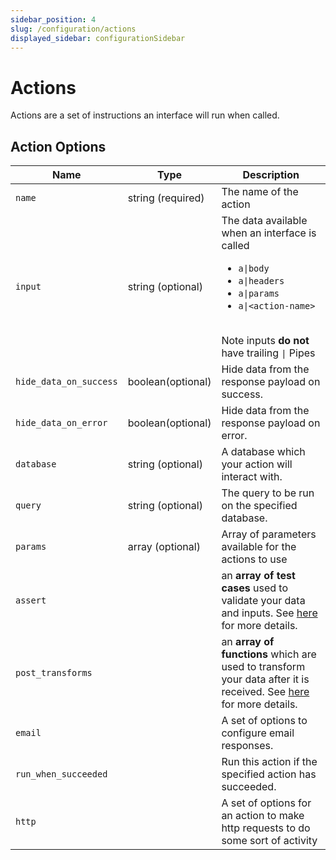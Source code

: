 ```yaml
---
sidebar_position: 4
slug: /configuration/actions
displayed_sidebar: configurationSidebar
---
```


# Actions

Actions are a set of instructions an interface will run when called. <br/>

## Action Options

| Name                   | Type              | Description                                                                                                                                                                                           |
| ---------------------- | ----------------- | ----------------------------------------------------------------------------------------------------------------------------------------------------------------------------------------------------- |
| `name`                 | string (required) | The name of the action                                                                                                                                                                                |
| `input`                | string (optional) | The data available when an interface is called <ul><li>`a\|body`</li><li>`a\|headers`</li><li>`a\|params`</li><li>`a\|<action-name>`</li></ul> <br /> Note inputs **do not** have trailing `\|` Pipes |
| `hide_data_on_success` | boolean(optional) | Hide data from the response payload on success.                                                                                                                                                       |
| `hide_data_on_error`   | boolean(optional) | Hide data from the response payload on error.                                                                                                                                                         |
| `database`             | string (optional) | A database which your action will interact with.                                                                                                                                                      |
| `query`                | string (optional) | The query to be run on the specified database.                                                                                                                                                        |
| `params`               | array (optional)  | Array of parameters available for the actions to use                                                                                                                                                  |
| `assert`               |                   | an **array of test cases** used to validate your data and inputs. See [here](./asserts) for more details.                                                                                             |
| `post_transforms`      |                   | an **array of functions** which are used to transform your data after it is received. See [here](./transforms/functions) for more details.                                                            |
| `email`                |                   | A set of options to configure email responses.                                                                                                                                                        |
| `run_when_succeeded`   |                   | Run this action if the specified action has succeeded.                                                                                                                                                |
| `http`                 |                   | A set of options for an action to make http requests to do some sort of activity                                                                                                                      |
